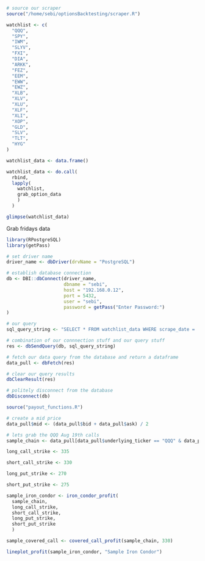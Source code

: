 


```r

# source our scraper
source("/home/sebi/optionsBacktesting/scraper.R")

```

```r

watchlist <- c(
  "QQQ",
  "SPY",
  "IWM",
  "SLYV",
  "FXI",
  "DIA",
  "ARKK",
  "FEZ",
  "EEM",
  "EWW",
  "EWZ",
  "XLB",
  "XLV",
  "XLU",
  "XLF",
  "XLI",
  "XOP",
  "GLD",
  "SLV",
  "TLT",
  "HYG"
)

watchlist_data <- data.frame()

watchlist_data <- do.call(
  rbind,
  lapply(
    watchlist,
    grab_option_data
    )
  )

glimpse(watchlist_data)

```

Grab fridays data

```r


library(RPostgreSQL)
library(getPass)

# set driver name
driver_name <- dbDriver(drvName = "PostgreSQL")

# establish database connection
db <- DBI::dbConnect(driver_name,
                     dbname = "sebi",
                     host = "192.168.0.12",
                     port = 5432,
                     user = "sebi",
                     password = getPass("Enter Password:")
)

# our query
sql_query_string <- "SELECT * FROM watchlist_data WHERE scrape_date = '2022-06-24';"

# combination of our connnection stuff and our query stuff
res <- dbSendQuery(db, sql_query_string)

# fetch our data query from the database and return a dataframe
data_pull <- dbFetch(res)

# clear our query results
dbClearResult(res)

# politely disconnect from the database
dbDisconnect(db)

```


```r

source("payout_functions.R")

# create a mid price
data_pull$mid <- (data_pull$bid + data_pull$ask) / 2

# lets grab the QQQ Aug 19th calls
sample_chain <- data_pull[data_pull$underlying_ticker == "QQQ" & data_pull$expiration_date == as.Date("2022-08-19"),]

long_call_strike <- 335

short_call_strike <- 330

long_put_strike <- 270

short_put_strike <- 275

sample_iron_condor <- iron_condor_profit(
  sample_chain, 
  long_call_strike,
  short_call_strike,
  long_put_strike,
  short_put_strike
  )

sample_covered_call <- covered_call_profit(sample_chain, 330)

lineplot_profit(sample_iron_condor, "Sample Iron Condor")

```